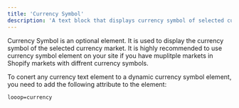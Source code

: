 ```yaml
---
title: 'Currency Symbol'
description: 'A text block that displays currency symbol of selected currency market.'
---
```


Currency Symbol is an optional element. It is used to display the currency symbol of the selected currency market. 
<Note>
It is highly recommended to use currency symbol element on your site if you have muplitple markets in Shopify markets with diffrent currency symbols.
</Note>

To conert any currency text element to a dynamic currency symbol element, you need to add the following attribute to the element:
```html
looop=currency
```